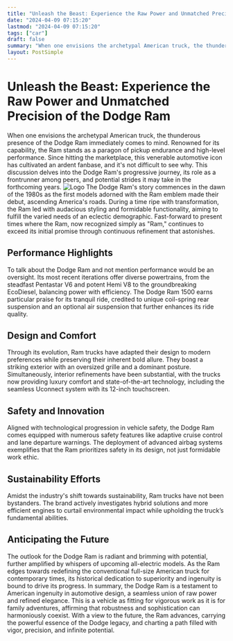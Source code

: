 ```yaml
---
title: "Unleash the Beast: Experience the Raw Power and Unmatched Precision of the Dodge Ram"
date: "2024-04-09 07:15:20"
lastmod: "2024-04-09 07:15:20"
tags: ["car"]
draft: false
summary: "When one envisions the archetypal American truck, the thunderous presence of the Dodge Ram immediately comes to mind. Renowned for its capability, the Ram stands as a paragon of pickup endurance and high-level performance. Since hitting the marketplace, this venerable automotive icon has cultivated an ardent fanbase, and it's not difficult to see why. This discussion delves into the Dodge Ram's progressive journey, its role as a frontrunner among peers, and potential strides it may take in the forthcoming years."
layout: PostSimple
---
```

# Unleash the Beast: Experience the Raw Power and Unmatched Precision of the Dodge Ram
When one envisions the archetypal American truck, the thunderous presence of the Dodge Ram immediately comes to mind. Renowned for its capability, the Ram stands as a paragon of pickup endurance and high-level performance. Since hitting the marketplace, this venerable automotive icon has cultivated an ardent fanbase, and it's not difficult to see why. This discussion delves into the Dodge Ram's progressive journey, its role as a frontrunner among peers, and potential strides it may take in the forthcoming years.
<img alt="Logo" src="https://cdn.seniorsselection.com/src_image/fb0354987a26749fed2f973ffb483cdd.webp"/>
The Dodge Ram's story commences in the dawn of the 1980s as the first models adorned with the Ram emblem made their debut, ascending America's roads. During a time ripe with transformation, the Ram led with audacious styling and formidable functionality, aiming to fulfill the varied needs of an eclectic demographic. Fast-forward to present times where the Ram, now recognized simply as "Ram," continues to exceed its initial promise through continuous refinement that astonishes.
## Performance Highlights
To talk about the Dodge Ram and not mention performance would be an oversight. Its most recent iterations offer diverse powertrains, from the steadfast Pentastar V6 and potent Hemi V8 to the groundbreaking EcoDiesel, balancing power with efficiency. The Dodge Ram 1500 earns particular praise for its tranquil ride, credited to unique coil-spring rear suspension and an optional air suspension that further enhances its ride quality.
## Design and Comfort
Through its evolution, Ram trucks have adapted their design to modern preferences while preserving their inherent bold allure. They boast a striking exterior with an oversized grille and a dominant posture. Simultaneously, interior refinements have been substantial, with the trucks now providing luxury comfort and state-of-the-art technology, including the seamless Uconnect system with its 12-inch touchscreen.
## Safety and Innovation
Aligned with technological progression in vehicle safety, the Dodge Ram comes equipped with numerous safety features like adaptive cruise control and lane departure warnings. The deployment of advanced airbag systems exemplifies that the Ram prioritizes safety in its design, not just formidable work ethic.
## Sustainability Efforts
Amidst the industry's shift towards sustainability, Ram trucks have not been bystanders. The brand actively investigates hybrid solutions and more efficient engines to curtail environmental impact while upholding the truck’s fundamental abilities.
## Anticipating the Future
The outlook for the Dodge Ram is radiant and brimming with potential, further amplified by whispers of upcoming all-electric models. As the Ram edges towards redefining the conventional full-size American truck for contemporary times, its historical dedication to superiority and ingenuity is bound to drive its progress.
In summary, the Dodge Ram is a testament to American ingenuity in automotive design, a seamless union of raw power and refined elegance. This is a vehicle as fitting for vigorous work as it is for family adventures, affirming that robustness and sophistication can harmoniously coexist. With a view to the future, the Ram advances, carrying the powerful essence of the Dodge legacy, and charting a path filled with vigor, precision, and infinite potential.
        